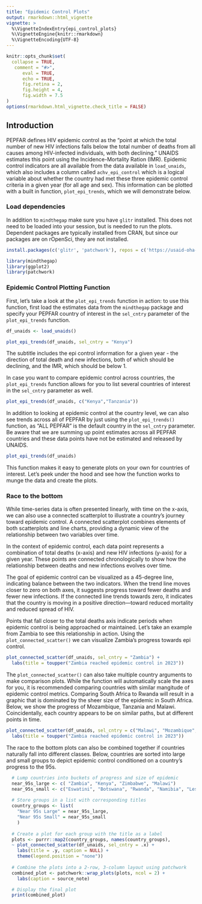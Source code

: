 ```yaml
---
title: "Epidemic Control Plots"
output: rmarkdown::html_vignette
vignette: >
  %\VignetteIndexEntry{epi_control_plots}
  %\VignetteEngine{knitr::rmarkdown}
  %\VignetteEncoding{UTF-8}
---
```


```r
knitr::opts_chunk$set(
  collapse = TRUE,
   comment = "#>",
      eval = TRUE, 
      echo = TRUE,
      fig.retina = 2,
      fig.height = 4, 
      fig.width = 7.5
)
options(rmarkdown.html_vignette.check_title = FALSE)
```

## Introduction

PEPFAR defines HIV epidemic control as the "point at which the total number of new HIV infections falls below the total number of deaths from all causes among HIV-infected individuals, with both declining." UNAIDS estimates this point using the Incidence-Mortality Ration (IMR). Epidemic control indicators are all available from the data available in `load_unaids`, which also includes a column called `achv_epi_control` which is a logical variable about whether the country had met these three epidemic control criteria in a given year (for all age and sex). This information can be plotted with a built in function, `plot_epi_trends`, which we will demonstrate below.

### Load dependencies

In addition to `mindthegap` make sure you have `glitr` installed. This does not need to be loaded into your session, but is needed to run the plots. Dependent packages are typically installed from CRAN, but since our packages are on rOpenSci, they are not installed.

```r
install.packages(c('glitr', 'patchwork'), repos = c('https://usaid-oha-si.r-universe.dev', 'https://cran.r-project.org/'))
```

```r
library(mindthegap)
library(ggplot2)
library(patchwork)
```

### Epidemic Control Plotting Function

First, let's take a look at the `plot_epi_trends` function in action: to use this function, first load the estimates data from the `mindthegap` package and specify your PEPFAR country of interest in the `sel_cntry` parameter of the `plot_epi_trends` function.

```r
df_unaids <- load_unaids()
```

```r
plot_epi_trends(df_unaids, sel_cntry = "Kenya")
```
The subtitle includes the epi control information for a given year - the direction of total death and new infections, both of which should be declining, and the IMR, which should be below 1.

In case you want to compare epidemic control across countries, the `plot_epi_trends` function allows for you to list several countries of interest in the `sel_cntry` parameter as well.

```r
plot_epi_trends(df_unaids, c("Kenya","Tanzania"))
```

In addition to looking at epidemic control at the country level, we can also see trends across all of PEPFAR by just using the `plot_epi_trends()` function, as "ALL PEPFAR" is the default country in the `sel_cntry` parameter. Be aware that we are summing up point estimates across all PEPFAR countries and these data points have not be estimated and released by UNAIDS.

```r
plot_epi_trends(df_unaids)
```

This function makes it easy to generate plots on your own for countries of interest. Let's peek under the hood and see how the function works to munge the data and create the plots.


### Race to the bottom
While time-series data is often presented linearly, with time on the x-axis, we can also use a connected scatterplot to illustrate a country’s journey toward epidemic control. A connected scatterplot combines elements of both scatterplots and line charts, providing a dynamic view of the relationship between two variables over time.

In the context of epidemic control, each data point represents a combination of total deaths (x-axis) and new HIV infections (y-axis) for a given year. These points are connected chronologically to show how the relationship between deaths and new infections evolves over time.

The goal of epidemic control can be visualized as a 45-degree line, indicating balance between the two indicators. When the trend line moves closer to zero on both axes, it suggests progress toward fewer deaths and fewer new infections. If the connected line trends towards zero, it indicates that the country is moving in a positive direction—toward reduced mortality and reduced spread of HIV.

Points that fall closer to the total deaths axis indicate periods when epidemic control is being approached or maintained. Let’s take an example from Zambia to see this relationship in action. Using the `plot_connected_scatter()` we can visualize Zambia's progress towards epi control. 

```r
plot_connected_scatter(df_unaids, sel_cntry = "Zambia") + 
  labs(title = toupper("Zambia reached epidemic control in 2023"))
```
The `plot_connected_scatter()` can also take multiple country arguments to make comparison plots. While the function will automatically scale the axes for you, it is recommended comparing countries with similar mangitude of epidemic control metrics. Comparing South Africa to Rwanda will result in a graphic that is dominated by the sheer size of the epidemic in South Africa. Below, we show the progress of Mozambique, Tanzania and Malawi. Coincidentally, each country appears to be on similar paths, but at different points in time. 

```r
plot_connected_scatter(df_unaids, sel_cntry = c("Malawi", "Mozambique", "Tanzania")) +
  labs(title = toupper("Zambia reached epidemic control in 2023"))
```

The race to the bottom plots can also be combined together if countries naturally fall into different classes. Below, countries are sorted into large and small groups to depict epidemic control conditioned on a country's progress to the 95s. 
```r
  
  # Lump countries into buckets of progress and size of epidemic
  near_95s_large <- c( "Zambia", "Kenya", "Zimbabwe", "Malawi")
  near_95s_small <- c("Eswatini", "Botswana", "Rwanda", "Namibia", "Lesotho")
  
  # Store groups in a list with corresponding titles
  country_groups <- list(
    "Near 95s Large" = near_95s_large,
    "Near 95s Small" = near_95s_small
    )
  
  # Create a plot for each group with the title as a label
  plots <- purrr::map2(country_groups, names(country_groups),
  ~ plot_connected_scatter(df_unaids, sel_cntry = .x) +
    labs(title = .y, caption = NULL) +
    theme(legend.position = "none"))
  
  # Combine the plots into a 2-row, 3-column layout using patchwork
  combined_plot <- patchwork::wrap_plots(plots, ncol = 2) + 
    labs(caption = source_note)

  # Display the final plot
  print(combined_plot)
  
  
```
